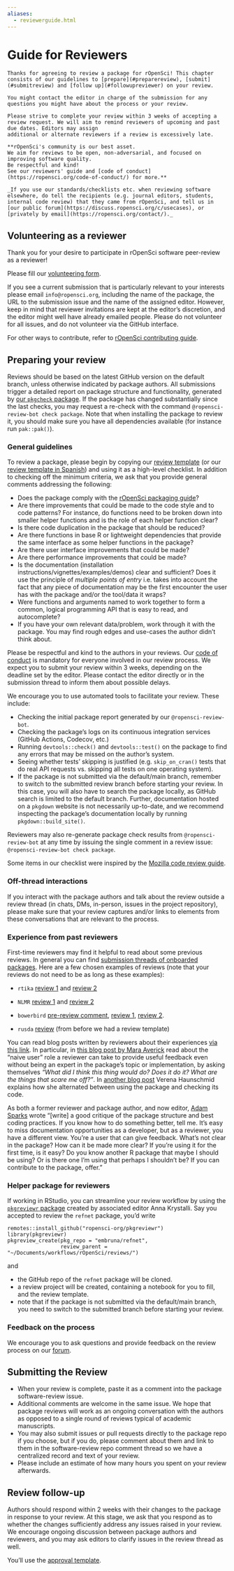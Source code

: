 ```yaml
---
aliases:
  - reviewerguide.html
---
```


# Guide for Reviewers {#reviewerguide}

```block
Thanks for agreeing to review a package for rOpenSci! This chapter consists of our guidelines to [prepare](#preparereview), [submit](#submitreview) and [follow up](#followupreviewer) on your review.

You might contact the editor in charge of the submission for any questions you might have about the process or your review.

Please strive to complete your review within 3 weeks of accepting a review request. We will aim to remind reviewers of upcoming and past due dates. Editors may assign
additional or alternate reviewers if a review is excessively late.

**rOpenSci's community is our best asset. 
We aim for reviews to be open, non-adversarial, and focused on improving software quality. 
Be respectful and kind! 
See our reviewers' guide and [code of conduct](https://ropensci.org/code-of-conduct/) for more.**

_If you use our standards/checklists etc. when reviewing software elsewhere, do tell the recipients (e.g. journal editors, students, internal code review) that they came from rOpenSci, and tell us in [our public forum](https://discuss.ropensci.org/c/usecases), or [privately by email](https://ropensci.org/contact/)._ 
```

## Volunteering as a reviewer {#volunteering-as-a-reviewer}

Thank you for your desire to participate in rOpenSci software peer-review as a reviewer!

Please fill our [volunteering form](https://ropensci.org/software-reviewer).

If you see a current submission that is particularly relevant to your interests please email `info@ropensci.org`, including the name of the package, the URL to the submission issue and the name of the assigned editor.
However, keep in mind that reviewer invitations are kept at the editor's discretion, and the editor might well have already emailed people.
Please do not volunteer for all issues, and do not volunteer via the GitHub interface.

For other ways to contribute, refer to [rOpenSci contributing guide](https://contributing.ropensci.org/).

## Preparing your review {#preparereview}

Reviews should be based on the latest GitHub version on the default branch, unless otherwise indicated by package authors.
All submissions trigger a detailed report on package structure and functionality, generated by [our `pkgcheck` package](https://docs.ropensci.org/pkgcheck/). If the package has changed substantially since the last checks, you may request a re-check with the command `@ropensci-review-bot check package`. Note that when installing the package to review it, you should make sure you have all dependencies available (for instance run `pak::pak()`).

### General guidelines {#general-guidelines}

To review a package, please begin by copying our [review template](#reviewtemplate) (or our [review template in Spanish](#reviewtemplatees)) and using it as a high-level checklist.  In addition to checking off the minimum criteria, we ask that you provide general comments addressing the following:

- Does the package comply with the [rOpenSci packaging guide](#building)?
- Are there improvements that could be made to the code style and to code patterns? For instance, do functions need to be broken down into smaller helper functions and is the role of each helper function clear?
- Is there code duplication in the package that should be reduced?
- Are there functions in base R or lightweight dependencies that provide the same interface as some helper functions in the package?
- Are there user interface improvements that could be made?
- Are there performance improvements that could be made?
- Is the documentation (installation instructions/vignettes/examples/demos) clear and sufficient? Does it use the principle of *multiple points of entry* i.e. takes into account the fact that any piece of documentation may be the first encounter the user has with the package and/or the tool/data it wraps?
- Were functions and arguments named to work together to form a common, logical programming API that is easy to read, and autocomplete?
- If you have your own relevant data/problem, work through it with the package. You may find rough edges and use-cases the author didn't think about.


Please be respectful and kind to the authors in your reviews. Our [code of conduct](#code-of-conduct) is mandatory for everyone involved in our review process. We expect you to submit your review within 3 weeks, depending on the deadline set by the editor. Please contact the editor directly or in the submission thread to inform them about possible delays.

We encourage you to use automated tools to facilitate your review.  These include:

- Checking the initial package report generated by our `@ropensci-review-bot`.
- Checking the package's logs on its continuous integration services (GitHub Actions, Codecov, etc.)
- Running `devtools::check()` and `devtools::test()` on the package to find any errors that may be missed on the author's system.
- Seeing whether tests' skipping is justified (e.g. `skip_on_cran()` tests that do real API requests vs. skipping all tests on one operating system).
- If the package is not submitted via the default/main branch, remember to switch to the submitted review branch before starting your review. In this case, you will also have to search the package locally, as GitHub search is limited to the default branch. Further, documentation hosted on a `pkgdown` website is not necessarily up-to-date, and we recommend inspecting the package's documentation locally by running `pkgdown::build_site()`.

Reviewers may also re-generate package check results from `@ropensci-review-bot` at any time by issuing the single comment in a review issue: `@ropensci-review-bot check package`.

Some items in our checklist were inspired by the [Mozilla code review guide](https://mozillascience.github.io/codeReview/review.html).

### Off-thread interactions {#off-thread-interactions}

If you interact with the package authors and talk about the review outside a review thread (in chats, DMs, in-person, issues in the project repository), please make sure that your review captures and/or links to elements from these conversations that are relevant to the process.

### Experience from past reviewers {#experience-from-past-reviewers}

First-time reviewers may find it helpful to read about some previous reviews. In general you can find [submission threads of onboarded packages](https://github.com/ropensci/software-review/issues?q=is%3Aissue+is%3Aclosed+label%3A6%2Fapproved). Here are a few chosen examples of reviews (note that your reviews do not need to be as long as these examples):

- `rtika` [review 1](https://github.com/ropensci/software-review/issues/191#issuecomment-367166658) and [review 2](https://github.com/ropensci/software-review/issues/191#issuecomment-368254623)

- `NLMR` [review 1](https://github.com/ropensci/software-review/issues/188#issuecomment-368042693) and [review 2](https://github.com/ropensci/software-review/issues/188#issuecomment-369310831)

- `bowerbird` [pre-review comment](https://github.com/ropensci/software-review/issues/139#issuecomment-322713737), [review 1](https://github.com/ropensci/software-review/issues/139#issuecomment-342380870), [review 2](https://github.com/ropensci/software-review/issues/139#issuecomment-342724843).

- `rusda` [review](https://github.com/ropensci/software-review/issues/18#issuecomment-120445737) (from before we had a review template)

You can read blog posts written by reviewers about their experiences [via this link](https://ropensci.org/tags/reviewer/). In particular, in [this blog post by Mara Averick](https://ropensci.org/blog/2017/08/22/first-package-review/) read about the "naive user" role a reviewer can take to provide useful feedback even without being an expert in the package's topic or implementation, by asking themselves *"What did I think this thing would do? Does it do it? What are the things that scare me off?"*. In [another blog post](https://ropensci.org/blog/2017/09/08/first-review-experiences/) Verena Haunschmid explains how she alternated between using the package and checking its code.

As both a former reviewer and package author, and now editor, [Adam Sparks](https://adamhsparks.netlify.app/) wrote "\[write\] a good critique of the package structure and best coding practices. If you know how to do something better, tell me. It's easy to miss documentation opportunities as a developer, but as a reviewer, you have a different view. You're a user that can give feedback. What's not clear in the package? How can it be made more clear? If you're using it for the first time, is it easy? Do you know another R package that maybe I should be using? Or is there one I'm using that perhaps I shouldn't be? If you can contribute to the package, offer."

### Helper package for reviewers {#helper-package-for-reviewers}

If working in RStudio, you can streamline your review workflow by using the [`pkgreviewr` package](https://github.com/ropensci-org/pkgreviewr) created by associated editor Anna Krystalli. Say you accepted to review the `refnet` package, you'd write

```
remotes::install_github("ropensci-org/pkgreviewr")
library(pkgreviewr)
pkgreview_create(pkg_repo = "embruna/refnet", 
                 review_parent = "~/Documents/workflows/rOpenSci/reviews/")
```

and

- the GitHub repo of the `refnet` package will be cloned.
- a review project will be created, containing a notebook for you to fill, and the review template.
- note that if the package is not submitted via the default/main branch, you need to switch to the submitted branch before starting your review.

### Feedback on the process {#feedback-on-the-process}

We encourage you to ask questions and provide feedback on the review process on our [forum](https://discuss.ropensci.org).

## Submitting the Review {#submitreview}

- When your review is complete, paste it as a comment into the package software-review issue.
- Additional comments are welcome in the same issue. We hope that package reviews will work as an ongoing conversation with the authors as opposed to a single round of reviews typical of academic manuscripts.
- You may also submit issues or pull requests directly to the package repo if you choose, but if you do, please comment about them and link to them in the software-review repo comment thread so we have a centralized record and text of your review.
- Please include an estimate of how many hours you spent on your review afterwards.

## Review follow-up {#followupreviewer}

Authors should respond within 2 weeks with their changes to the package in response to your review.  At this stage, we ask that you respond as to whether the changes sufficiently address any issues raised in your review. We encourage ongoing discussion between package authors and reviewers, and you may ask editors to clarify issues in the review thread as well.

You'll use the [approval template](#approval2template).


